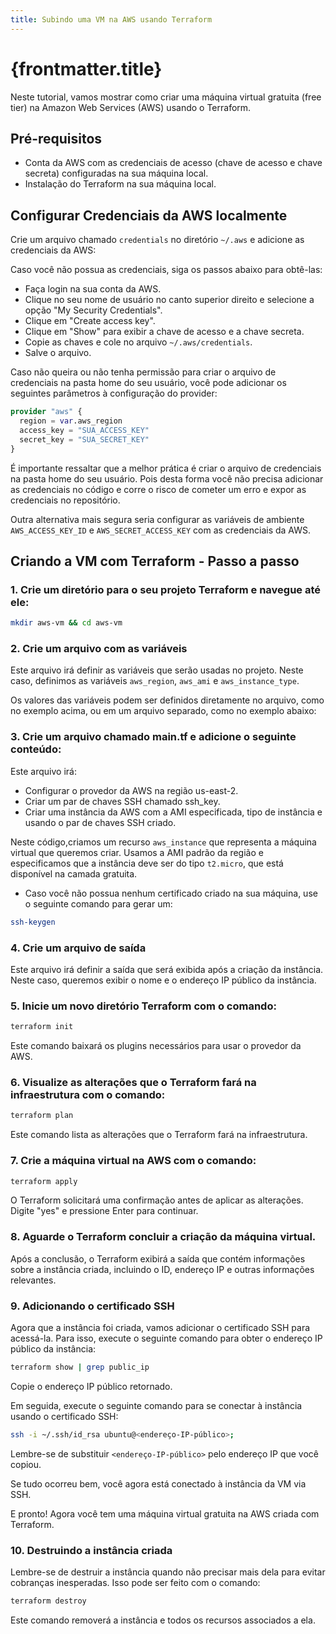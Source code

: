 ```yaml
---
title: Subindo uma VM na AWS usando Terraform
---
```



# {frontmatter.title}

Neste tutorial, vamos mostrar como criar uma máquina virtual gratuita (free tier) na Amazon Web Services (AWS) usando o Terraform.

## Pré-requisitos

- Conta da AWS com as credenciais de acesso (chave de acesso e chave secreta) configuradas na sua máquina local.
- Instalação do Terraform na sua máquina local.

## Configurar Credenciais da AWS localmente
Crie um arquivo chamado `credentials` no diretório `~/.aws` e adicione as credenciais da AWS:

<CodePreview src="/codes/terraform/intro/credentials" lang="terraform" height={200} />

Caso você não possua as credenciais, siga os passos abaixo para obtê-las:
* Faça login na sua conta da AWS.
* Clique no seu nome de usuário no canto superior direito e selecione a opção "My Security Credentials".
* Clique em "Create access key".
* Clique em "Show" para exibir a chave de acesso e a chave secreta.
* Copie as chaves e cole no arquivo `~/.aws/credentials`.
* Salve o arquivo.

Caso não queira ou não tenha permissão para criar o arquivo de credenciais na pasta home do seu usuário, você pode adicionar os seguintes parâmetros à configuração do provider:
```terraform
provider "aws" {
  region = var.aws_region
  access_key = "SUA_ACCESS_KEY"
  secret_key = "SUA_SECRET_KEY"
}
```

É importante ressaltar que a melhor prática é criar o arquivo de credenciais na pasta home do seu usuário. Pois desta forma você não precisa adicionar as credenciais no código e corre o risco de cometer um erro e expor as credenciais no repositório.

Outra alternativa mais segura seria configurar as variáveis de ambiente `AWS_ACCESS_KEY_ID` e `AWS_SECRET_ACCESS_KEY` com as credenciais da AWS.

## Criando a VM com Terraform - Passo a passo

### 1. Crie um diretório para o seu projeto Terraform e navegue até ele:

```bash
mkdir aws-vm && cd aws-vm
```

### 2. Crie um arquivo com as variáveis
<CodePreview src="/codes/terraform/intro/variables.tf" lang="terraform" height={200} />

Este arquivo irá definir as variáveis que serão usadas no projeto. 
Neste caso, definimos as variáveis `aws_region`, `aws_ami` e `aws_instance_type`.

Os valores das variáveis podem ser definidos diretamente no arquivo, como no exemplo acima, ou em um arquivo separado, como no exemplo abaixo:
<CodePreview src="/codes/terraform/intro/terraform.tfvars" lang="terraform" height={200} />

### 3. Crie um arquivo chamado main.tf e adicione o seguinte conteúdo:

<CodePreview src="/codes/terraform/intro/main.tf" highlightLines="2,7,12" lang="terraform" height={200} />

Este arquivo irá:

* Configurar o provedor da AWS na região us-east-2.
* Criar um par de chaves SSH chamado ssh_key.
* Criar uma instância da AWS com a AMI especificada, tipo de instância e usando o par de chaves SSH criado.

Neste código,criamos um recurso `aws_instance` que representa a máquina virtual que queremos criar. Usamos a AMI padrão da região e especificamos que a instância deve ser do tipo `t2.micro`, que está disponível na camada gratuita.

* Caso você não possua nenhum certificado criado na sua máquina, use o seguinte comando para gerar um:
```bash
ssh-keygen
````

### 4. Crie um arquivo de saída

Este arquivo irá definir a saída que será exibida após a criação da instância.
Neste caso, queremos exibir o nome e o endereço IP público da instância.
<CodePreview src="/codes/terraform/intro/outputs.tf" lang="terraform" height={200} />

### 5. Inicie um novo diretório Terraform com o comando:

```bash
terraform init
```

Este comando baixará os plugins necessários para usar o provedor da AWS.

### 6. Visualize as alterações que o Terraform fará na infraestrutura com o comando:

```bash
terraform plan
```

Este comando lista as alterações que o Terraform fará na infraestrutura.

### 7. Crie a máquina virtual na AWS com o comando:

```bash
terraform apply
```

O Terraform solicitará uma confirmação antes de aplicar as alterações. Digite "yes" e pressione Enter para continuar.

### 8. Aguarde o Terraform concluir a criação da máquina virtual.

Após a conclusão, o Terraform exibirá a saída que contém informações sobre a instância criada, incluindo o ID, endereço IP e outras informações relevantes.

### 9. Adicionando o certificado SSH

Agora que a instância foi criada, vamos adicionar o certificado SSH para acessá-la. Para isso, execute o seguinte comando para obter o endereço IP público da instância:

```bash
terraform show | grep public_ip
```

Copie o endereço IP público retornado.

Em seguida, execute o seguinte comando para se conectar à instância usando o certificado SSH:

```bash
ssh -i ~/.ssh/id_rsa ubuntu@<endereço-IP-público>;
```
Lembre-se de substituir <code>&lt;endereço-IP-público&gt;</code> pelo endereço IP que você copiou.

Se tudo ocorreu bem, você agora está conectado à instância da VM via SSH.

E pronto! Agora você tem uma máquina virtual gratuita na AWS criada com Terraform. 

### 10. Destruindo a instância criada
Lembre-se de destruir a instância quando não precisar mais dela para evitar cobranças inesperadas. Isso pode ser feito com o comando:

```bash
terraform destroy
```

Este comando removerá a instância e todos os recursos associados a ela.
